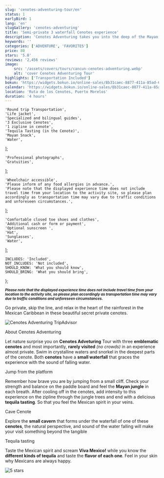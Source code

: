 ```yaml
---
slug: 'cenotes-adventuring-tour/en'
status: 1
earlyBird: 1
lang: 'en'
slugGallery: 'cenotes-adventuring'
title: 'Semi-private 3 waterfall Cenotes experience'
description: 'Cenotes Adventuring takes you into the deep of the Mayan jungle to discover 2 beautiful sinkholes with waterfalls.'
keywords: ''
categories: ['ADVENTURE', 'FAVORITES']
price: 80
stars: '5.0'
reviews: '2,456 reviews'
image:
    src: '/assets/covers/tours/cancun-cenotes-adventuring.webp'
    alt: 'cover Cenotes Adventuring Tour'
highlights: ['Transportation Included']
bokun: 'https://widgets.bokun.io/online-sales/8b31caec-8877-411a-85ad-682828170619/experience/705158?partialView=1'
calendar: 'https://widgets.bokun.io/online-sales/8b31caec-8877-411a-85ad-682828170619/experience-calendar/705158'
location: 'Ruta de los Cenotes, Puerto Morelos'
duration: '4 hours'
---
```



    'Round trip Transportation',
    'Life jacket',
    'Specialized and bilingual guides',
    '3 Exclusive Cenotes',
    '1 zipline in cenote',
    'Tequila Tasting (in the Cenote)',
    'Mayan Snack',
    'Water',
];

    'Professional photographs',
    'Gratuities',
];

    'Wheelchair accessible',
    'Please inform of any food allergies in advance.',
    'Please note that the displayed experience time does not include travel time from your location to the activity site, so please plan accordingly as transportation time may vary due to traffic conditions and unforeseen circumstances.',
];

    'Comfortable closed toe shoes and clothes',
    'Additional cash or form or payment',
    'Optional sunscreen ',
    'Hat',
    'Sunglasses',
    'Water',
];

    INCLUDES: 'Included',
    NOT_INCLUDES: 'Not included',
    SHOULD_KNOW: 'What you should know',
    SHOULD_BRING: 'What you should bring',
};

<Inclusions includes={includes} notIncludes={notIncludes} i18n={i18n} />

<TagP><small><strong><em>**Please note that the displayed experience time does not include travel time from your location to the activity site, so please plan accordingly as transportation time may vary due to traffic conditions and unforeseen circumstances.**</em></strong></small></TagP>

<TagP>Go private, skip the line, and relax in the heart of the rainforest in the Mexican Caribbean in these beautiful secret private cenotes.</TagP>

<Image class="mx-auto py-10" src={TripAdvisorCenotesAdventuring} alt="Cenotes Adventuring TripAdvisor" />

<TagH2>About Cenotes Adventuring</TagH2>

<TagP>Let nature surprise you on <strong>Cenotes Adveturing</strong> Tour with three <strong>emblematic cenotes</strong> and most importantly, <strong>rarely visited</strong> <em>(no crowds)</em> in an experience almost private. Swim in crystalline waters and snorkel in the deepest parts of the cenote. Both <strong>cenotes</strong> have a <strong>small waterfall</strong> that graces the experience with the sound of falling water.</TagP>

<TagH3>Jump from the platform</TagH3>

<TagP>Remember how brave you are by jumping from a small cliff. Check your strength and balance on the paddle board and feel the <strong>Mayan jungle</strong> in each breath. After cooling off in the cenotes, add intensity to this experience on the zipline through the jungle trees and end with a delicious <strong>tequila tasting</strong>. So that you feel the Mexican spirit in your veins.</TagP>

<TagH3>Cave Cenote</TagH3>

<TagP>Explore the <strong>small cavern</strong> that forms under the waterfall of one of these <strong>cenotes</strong>, the natural perspective, and sound of the water falling will make your visit something beyond the tangible</TagP>

<TagH3>Tequila tasting</TagH3>

<TagP>Taste the Mexican spirit and scream <strong>Viva Mexico!</strong> while you know the <strong>different kinds of tequila</strong> and taste the <strong>flavor of each one</strong>. Feel in your skin why Mexicans are always happy.</TagP>

<Image class="py-10" src={Stars5} alt="5 stars" />

<WhatYouShould shouldKnow={shouldKnow} shouldBring={shouldBring} i18n={i18n} />